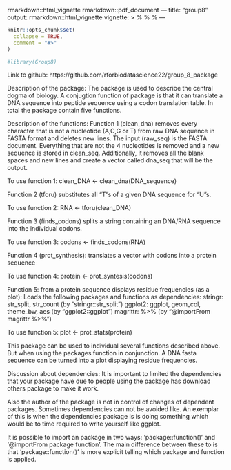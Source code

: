 rmarkdown::html_vignette
rmarkdown::pdf_document
---
title: "group8"
output: rmarkdown::html_vignette
vignette: >
  %\VignetteIndexEntry{group8}
  %\VignetteEngine{knitr::rmarkdown}
  %\VignetteEncoding{UTF-8}
---

```r
knitr::opts_chunk$set(
  collapse = TRUE,
  comment = "#>"
)
```

```r
#library(Group8)
```

Link to github:
https://github.com/rforbiodatascience22/group_8_package

Description of the package:
The package is used to describe the central dogma of biology. A conjugtion function of package is that it can translate a DNA sequence into peptide sequence using a codon translation table. In total the package contain five functions.

Description of the functions:
Function 1 (clean_dna) removes every character that is not a nucleotide (A,C,G or T) from raw DNA sequence in FASTA format and deletes new lines. The input (raw_seq) is the FASTA document. Everything that are not the 4 nucleotides is removed and a new sequence is stored in clean_seq. Additionally, it removes all the blank spaces and new lines and create a vector called dna_seq that will be the output.

To use function 1:  clean_DNA <- clean_dna(DNA_sequence)

Function 2 (tforu) substitutes all "T"s of a given DNA sequence for "U"s. 

To use function 2: RNA <- tforu(clean_DNA)

Function 3 (finds_codons) splits a string containing an DNA/RNA sequence into 
the individual codons.

To use function 3: codons <- finds_codons(RNA)

Function 4 (prot_synthesis): translates a vector with codons into a protein sequence

To use function 4: protein <- prot_syntesis(codons)

Function 5: from a protein sequence displays residue frequencies (as a plot): 
Loads the following packages and functions as dependencies:
  stringr: str_split, str_count               (by "stringr::str_split")
  ggplot2: ggplot, geom_col, theme_bw, aes    (by "ggplot2::ggplot")
  magrittr: %>%                               (by "@importFrom magrittr %>%")

To use function 5: plot <- prot_stats(protein)


This package can be used to individual several functions described above. But when using the packages function in conjunction. A DNA fasta sequence can be turned into a plot displaying residue frequencies.
	
Discussion about dependencies: It is important to limited the dependencies that your package have due to people using the package has download others package to make it work. 
	
Also the author of the package is not in control of changes of dependent packages. Sometimes dependencies can not be avoided like. An exemplar of this is when the dependencies package is is doing something which would be to time required to write yourself like ggplot. 


It is possible to import an package in two ways: 'package::function()' and '@importFrom package function'. The main difference between these to is that 'package::function()' is more explicit telling which package and function is applied.
